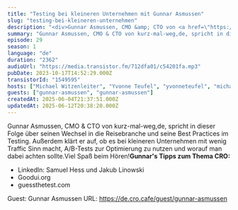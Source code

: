 ```yaml
---
title: "Testing bei kleineren Unternehmen mit Gunnar Asmussen"
slug: "testing-bei-kleineren-unternehmen"
description: "<div>Gunnar Asmussen, CMO &amp; CTO von <a href=\"https://www.kurz-mal-weg.de/\">kurz-mal-weg,de</a>, spricht in dieser Folge über seinen Wechsel in die Reisebranche und seine Best Practices im Testing. Außerdem klärt er auf, ob es bei kleineren Unternehmen mit wenig Traffic Sinn macht, A/B-Tests zur Optimierung zu nutzen und worauf man dabei achten sollte.Viel Spaß beim Hören!<strong>Gunnar's Tipps zum Thema CRO:</strong></div><ul><li>LinkedIn: Samuel Hess und Jakub Linowski</li><li><a href=\"http://Goodui.org\">Goodui.org</a></li><li><a href=\"http://guessthetest.com\">guessthetest.com</a></li></ul><div>&nbsp;Guest: Gunnar Asmussen URL: https://de.cro.cafe/guest/gunnar-asmussen&nbsp;</div>"
summary: "Gunnar Asmussen, CMO & CTO von kurz-mal-weg,de, spricht in dieser Folge über seinen Wechsel in die Reisebranche und seine Best Practices im Testing. Außerdem klärt er auf, ob es bei kleineren Unternehmen mit wenig Traffic Sinn macht, A/B-Tests zur Optimierung zu nutzen und worauf man dabei achten sollte.Viel Spaß beim Hören!Gunnar's Tipps zum Thema CRO:LinkedIn: Samuel Hess und Jakub LinowskiGoodui.orgguessthetest.com Guest: Gunnar Asmussen URL: https://de.cro.cafe/guest/gunnar-asmussen "
episode: 29
season: 1
language: "de"
duration: "2362"
audioUrl: "https://media.transistor.fm/712dfa01/c54201fa.mp3"
pubDate: 2023-10-17T14:52:29.000Z
transistorId: "1549595"
hosts: ["Michael Witzenleiter", "Yvonne Teufel", "yvonneteufel", "michaelwitzenleiter"]
guests: ["gunnar-asmussen", "gunnar-asmussen"]
createdAt: 2025-06-04T21:37:51.000Z
updatedAt: 2025-06-12T20:38:20.000Z
---
```


Gunnar Asmussen, CMO & CTO von kurz-mal-weg,de, spricht in dieser Folge über seinen Wechsel in die Reisebranche und seine Best Practices im Testing. Außerdem klärt er auf, ob es bei kleineren Unternehmen mit wenig Traffic Sinn macht, A/B-Tests zur Optimierung zu nutzen und worauf man dabei achten sollte.Viel Spaß beim Hören!**Gunnar's Tipps zum Thema CRO:**

- LinkedIn: Samuel Hess und Jakub Linowski
- Goodui.org
- guessthetest.com

 Guest: Gunnar Asmussen URL: https://de.cro.cafe/guest/gunnar-asmussen
